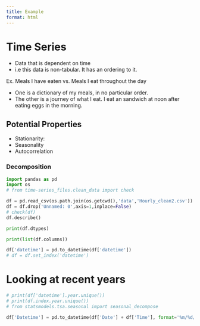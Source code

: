 ```yaml
---
title: Example
format: html
---
```


# Time Series
- Data that is dependent on time
- i.e this data is non-tabular. It has an ordering to it.


<p> Ex. Meals I have eaten vs. Meals I eat throughout the day </p>
- One is a dictionary of my meals, in no particular order.
- The other is a journey of what I eat. I eat an sandwich at noon after eating eggs in the morning.

<!-- ## Technical Definition -->
<!-- $$ y_{t} = e_{t}*y_{t-1} $$ -->

## Potential Properties
- Stationarity: 
- Seasonality
- Autocorrelation

### Decomposition

```python
import pandas as pd
import os 
# from time-series_files.clean_data import check

df = pd.read_csv(os.path.join(os.getcwd(),'data','Hourly_clean2.csv'))
df = df.drop('Unnamed: 0',axis=1,inplace=False)
# check(df)
df.describe()

```

```python
print(df.dtypes)
```

```python
print(list(df.columns))
```

```python
df['datetime'] = pd.to_datetime(df['datetime'])
# df = df.set_index('datetime')
```

# Looking at recent years
```python
# print(df['datetime'].year.unique())
# print(df.index.year.unique())
# from statsmodels.tsa.seasonal import seasonal_decompose
```

```python
df['Datetime'] = pd.to_datetime(df['Date'] + df['Time'], format='%m/%d/%Y%H:%M')
```

<!---->
<!-- ```{r} -->
<!-- library(reticulate) -->
<!-- library(dplyr) -->
<!-- library(ggplot2) -->
<!---->
<!-- myts <- ts(py$df,start=c(2015,1),frequency=24*365.25) -->
<!-- colnames(myts) -->
<!-- ``` -->
<!---->
<!-- ```{r} -->
<!-- # Most basic bubble plot -->
<!-- p <- ggplot(myts, aes(x=Datetime, y=T_60cm)) + -->
<!--   geom_line() +  -->
<!--   xlab("") -->
<!-- p -->
<!-- ``` -->
<!---->
<!-- ```{r} -->
<!-- decomp <-decompose(myts$T_60cm) -->
<!-- plot(decomp) -->
<!-- ``` -->
